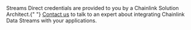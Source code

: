 
<Aside type="note" title="Streams Direct Early Access">
  Streams Direct credentials are provided to you by a Chainlink Solution Architect.{" "}
  <a href="https://chainlinkcommunity.typeform.com/datastreams?#ref_id=docs">Contact us</a> to talk to an expert about
  integrating Chainlink Data Streams with your applications.
</Aside>
